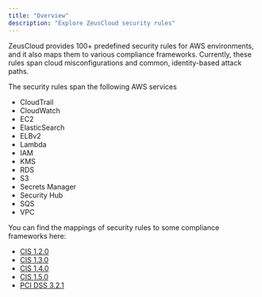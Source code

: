 ```yaml
---
title: "Overview"
description: "Explore ZeusCloud security rules"
---
```


ZeusCloud provides 100+ predefined security rules for AWS environments, and it also maps them to various compliance frameworks. Currently, these rules span cloud misconfigurations and common, identity-based attack paths.

The security rules span the following AWS services
- CloudTrail
- CloudWatch
- EC2
- ElasticSearch
- ELBv2
- Lambda
- IAM
- KMS
- RDS
- S3
- Secrets Manager
- Security Hub
- SQS
- VPC

You can find the mappings of security rules to some compliance frameworks here:
- <a href="https://github.com/Zeus-Labs/ZeusCloud/blob/main/backend/compliance/cis_1_2_0.go">CIS 1.2.0</a>
- <a href="https://github.com/Zeus-Labs/ZeusCloud/blob/main/backend/compliance/cis_1_3_0.go">CIS 1.3.0</a>
- <a href="https://github.com/Zeus-Labs/ZeusCloud/blob/main/backend/compliance/cis_1_4_0.go">CIS 1.4.0</a>
- <a href="https://github.com/Zeus-Labs/ZeusCloud/blob/main/backend/compliance/cis_1_5_0.go">CIS 1.5.0</a>
- <a href="https://github.com/Zeus-Labs/ZeusCloud/blob/main/backend/compliance/pci_dss_3_2_1.go">PCI DSS 3.2.1</a>